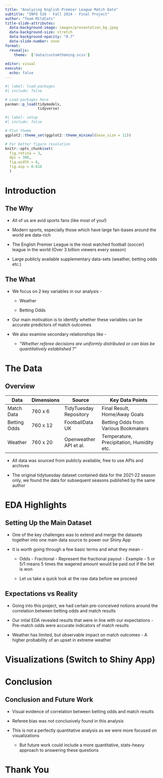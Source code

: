 ```yaml
---
title: "Analyzing English Premier League Match Data"
subtitle: "INFO 526 - Fall 2024 - Final Project"
author: "Team MildCats"
title-slide-attributes:
  data-background-image: images/presentation_bg.jpeg
  data-background-size: stretch
  data-background-opacity: "0.7"
  data-slide-number: none
format:
  revealjs:
    theme:  ['data/customtheming.scss']
  
editor: visual
execute:
  echo: false
---
```


```r
#| label: load-packages
#| include: false

# Load packages here
pacman::p_load(tidymodels,
               tidyverse)

```

```r
#| label: setup
#| include: false

# Plot theme
ggplot2::theme_set(ggplot2::theme_minimal(base_size = 11))

# For better figure resolution
knitr::opts_chunk$set(
  fig.retina = 3, 
  dpi = 300, 
  fig.width = 6, 
  fig.asp = 0.618 
  )
```

# Introduction

## The Why

-   All of us are avid sports fans (like most of you!)

-   Modern sports, especially those which have large fan-bases around the world are data-rich

-   The English Premier League is the most watched football (soccer) league in the world (Over 3 billion viewers every season)

-   Large publicly available supplementary data-sets (weather, betting odds etc.)

## The What

-   We focus on 2 key variables in our analysis -

    -   Weather

    -   Betting Odds

-   Our main motivation is to identify whether these variables can be accurate predictors of match outcomes

-   We also examine secondary relationships like -

    -   *"Whether referee decisions are uniformly distributed or can bias be quantitatively established ?"*

# The Data

## Overview

| Data         | Dimensions | Source                 | Key Data Points                           |
|--------------|------------|------------------------|-------------------------------------------|
| Match Data   | 760 x 6    | TidyTuesday Repository | Final Result, Home/Away Goals             |
| Betting Odds | 760 x 12   | FootballData UK        | Betting Odds from Various Bookmakers      |
| Weather      | 760 x 20   | Openweather API et al. | Temperature, Precipitation, Humidity etc. |

-   All data was sourced from publicly available, free to use APIs and archives

-   The original tidytuesday dataset contained data for the 2021-22 season only, we found the data for subsequent seasons published by the same author

# EDA Highlights

## Setting Up the Main Dataset

-   One of the key challenges was to extend and merge the datasets together into one main data source to power our Shiny App

-   It is worth going through a few basic terms and what they mean -

    -   Odds - Fractional - Represent the fractional payout - Example - 5 or 5/1 means 5 times the wagered amount would be paid out if the bet is won

    -   Let us take a quick look at the raw data before we proceed

## Expectations vs Reality

-   Going into this project, we had certain pre-conceived notions around the correlation between betting odds and match results

-   Our intial EDA revealed results that were in line with our expectations - Pre-match odds were accurate indicators of match results

-   Weather has limited, but observable impact on match outcomes - A higher probability of an upset in extreme weather

# Visualizations (Switch to Shiny App)

# Conclusion

## Conclusion and Future Work 

-   Visual evidence of correlation between betting odds and match results

-   Referee bias was not conclusively found in this analysis

-   This is not a perfectly quantitative analysis as we were more focused on visualizations

    -   But future work could include a more quantitative, stats-heavy approach to answering these questions

# Thank You
